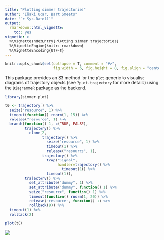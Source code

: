 ```yaml
---
title: "Plotting simmer trajectories"
author: "Iñaki Ucar, Bart Smeets"
date: "`r Sys.Date()`"
output: 
  rmarkdown::html_vignette:
    toc: yes
vignette: >
  %\VignetteIndexEntry{Plotting simmer trajectories}
  %\VignetteEngine{knitr::rmarkdown}
  %\VignetteEncoding{UTF-8}
---
```


```r
knitr::opts_chunk$set(collapse = T, comment = "#>", 
                      fig.width = 6, fig.height = 8, fig.align = "center")
```

This package provides an S3 method for the `plot` generic to visualise diagrams of trajectory objects (see `?plot.trajectory` for more details) using the `DiagrammeR` package as the backend.

```r
library(simmer.plot)

t0 <- trajectory() %>%
  seize("resource", 1) %>%
  timeout(function() rnorm(1, 15)) %>%
  release("resource", 1) %>%
  branch(function() 1, c(TRUE, FALSE),
         trajectory() %>%
           clone(2,
                 trajectory() %>%
                   seize("resource", 1) %>%
                   timeout(1) %>%
                   release("resource", 1),
                 trajectory() %>%
                   trap("signal",
                        handler=trajectory() %>%
                          timeout(1)) %>%
                   timeout(1)),
         trajectory() %>%
           set_attribute("dummy", 1) %>%
           set_attribute("dummy", function() 1) %>%
           seize("resource", function() 1) %>%
           timeout(function() rnorm(1, 20)) %>%
           release("resource", function() 1) %>%
           rollback(9)) %>%
  timeout(1) %>%
  rollback(2)
```

```r
plot(t0)
```

![](includes/trajectory.svg)
